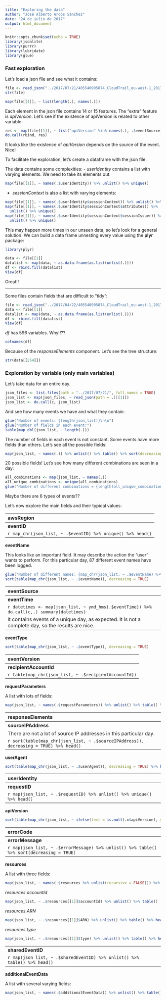 ```yaml
---
title: "Exploring the data"
author: "José Alberto Arcos Sánchez"
date: "24 de julio de 2017"
output: html_document
---
```


```r
knitr::opts_chunk$set(echo = TRUE)
library(jsonlite)
library(purrr)
library(lubridate)
library(glue)
```


### Fast exploration


Let's load a json file and see what it contains:

```r
file <- read_json("../2017/07/21/405540905874_CloudTrail_eu-west-1_20170721T0000Z_toFMCcKusnum4iUt.json")
str(file)
```

```r
map(file[[1]], ~ list(length(.), names(.)))
```

Each element in the json file contains 14 or 15 features. The "extra" feature is *apiVersion*. Let's see if the existence of apiVersion is related to other variable:

```r
res <- map(file[[1]], ~ list("apiVersion" %in% names(.), .$eventSource))
do.call(rbind, res)
```

It looks like the existence of *apiVersion* depends on the source of the event. Nice!

To facilitate the exploration, let's create a dataframe with the json file.

The data contains some complexities:
- *userIdentity* contains a list with varying elements. We need to take its elements out:

```r
map(file[[1]], ~ names(.$userIdentity)) %>% unlist() %>% unique()
```

- *sessionContext* is also a list with varying elements:

```r
map(file[[1]], ~ names(.$userIdentity$sessionContext)) %>% unlist() %>% unique()
map(file[[1]], ~ names(.$userIdentity$sessionContext$attributes)) %>% 
  unlist() %>% unique()
map(file[[1]], ~ names(.$userIdentity$sessionContext$sessionIssuer)) %>% 
  unlist() %>% unique()
```

This may happen more times in our unseen data, so let's look for a general solution. We can build a data frame unnesting every value using the **plyr** package:

```r
library(plyr)

data <- file[[1]]
datalist <- map(data, ~ as.data.frame(as.list(unlist(.))))
df <- rbind.fill(datalist)
View(df)
```

Great!! 

--------------------------------------------------------------------------------

Some files contain fields that are difficult to "tidy":

```r
file <- read_json("../2017/04/22/405540905874_CloudTrail_eu-west-1_20170422T0000Z_EdBbEouphu5PwnGH.json")
data <- file[[1]]
datalist <- map(data, ~ as.data.frame(as.list(unlist(.))))
df <- rbind.fill(datalist)
View(df)
```

*df* has 596 variables. Why!!??

```r
colnames(df)
```

Because of the *responseElements* component. Let's see the tree structure:

```r
str(data[[254]])
```


### Exploration by variable (only main variables)

Let's take data for an entire day.

```r
json_files <- list.files(path = "../2017/07/21/", full.names = TRUE)
json_list <- map(json_files, ~ read_json(path = .)[[1]])
json_list <- do.call(c, json_list)
```

And see how many events we have and what they contain:

```r
glue("Number of events: {length(json_list)}\n\n")
glue("Number of fields in each event:")
table(map_dbl(json_list, ~ length(.)))
```

The number of fields in each event is not constant. Some events have more fields than others.
Let's see all the possible fields:

```r
map(json_list, ~ names(.)) %>% unlist() %>% table() %>% sort(decreasing = TRUE)
```

20 possible fields! Let's see how many different combinations are seen in a day:

```r
all_combinations <- map(json_list, ~ names(.))
all_unique_combinations <- unique(all_combinations)
glue("Number of different combinations = {length(all_unique_combinations)}")
```

Maybe there are 6 types of events??


Let's now explore the main fields and their typical values:

--------------------------------------------------------------------------------
**awsRegion**

```r
table(map_chr(json_list, ~ .$awsRegion))
```


--------------------------------------------------------------------------------
**eventID**

```r
map_chr(json_list, ~ .$eventID) %>% unique() %>% head()
```


--------------------------------------------------------------------------------
**eventName**

This looks like an important field. It may describe the action the "user" wants to perform. For this particular day, 87 different event names have been logged.

```r
glue("Number of different names: {map_chr(json_list, ~ .$eventName) %>% unique() %>% length()}")
sort(table(map_chr(json_list, ~ .$eventName)), decreasing = TRUE)
```


--------------------------------------------------------------------------------
**eventSource**

There are 36 different sources in this particular day.

```r
sort(table(map_chr(json_list, ~ .$eventSource)), decreasing = TRUE)
```

The most frequent one in *ec2.amazonaws.com* followed by *dynamodb.amazonaws.com* and *s3.amazonaws.com*.


--------------------------------------------------------------------------------
**eventTime**

```r
datetimes <- map(json_list, ~ ymd_hms(.$eventTime)) %>% do.call(c,.)
summary(datetimes)
```

It contains events of a unique day, as expected. It is not a complete day, so the results are nice.


--------------------------------------------------------------------------------
**eventType**

```r
sort(table(map_chr(json_list, ~ .$eventType)), decreasing = TRUE)
```


--------------------------------------------------------------------------------
**eventVersion**

There are at least two event versions:

```r
table(map_chr(json_list, ~ .$eventVersion))
```

The 1.05 version is much more frequent.


--------------------------------------------------------------------------------
**recipientAccountId**

```r
table(map_chr(json_list, ~ .$recipientAccountId))
```


--------------------------------------------------------------------------------
**requestParameters**

A list with lots of fields:

```r
map(json_list, ~ names(.$requestParameters)) %>% unlist() %>% table() %>% sort(decreasing = TRUE) %>% head(n = 10)
```

--------------------------------------------------------------------------------
**responseElements**

A list with lots of fields:

```r
map(json_list, ~ names(.$responseElements)) %>% unlist() %>% table() %>% sort(decreasing = TRUE) %>% head(n = 10)
```


--------------------------------------------------------------------------------
**sourceIPAddress**

There are not a lot of source IP addresses in this particular day.

```r
sort(table(map_chr(json_list, ~ .$sourceIPAddress)), decreasing = TRUE) %>% head()
```


--------------------------------------------------------------------------------
**userAgent**

```r
sort(table(map_chr(json_list, ~ .$userAgent)), decreasing = TRUE) %>% head()
```

--------------------------------------------------------------------------------
**userIdentity**

This field is a list with several (and changing) subfields:

```r
sort(table(map(json_list, ~ names(.x$userIdentity)) %>% unlist()), decreasing = TRUE)
```


*type*

```r
sort(table(map_chr(json_list, ~ .x$userIdentity$type)), decreasing = TRUE)
```


*accountId*

```r
sort(table(map(json_list, ~ .x$userIdentity$accountId) %>% unlist()), decreasing = TRUE)
```


*principalId*

```r
sort(table(map(json_list, ~ .x$userIdentity$accountId) %>% unlist()), decreasing = TRUE)
```


*arn*

```r
sort(table(map(json_list, ~ .x$userIdentity$arn) %>% unlist()), decreasing = TRUE)
```


*accessKeyId*

```r
sort(table(map(json_list, ~ .x$userIdentity$accessKeyId) %>% unlist()), decreasing = TRUE)
```


*sessionContext*

It is a list with 2 fields:

```r
sort(table(map(json_list, ~ names(.x$userIdentity$sessionContext)) %>% unlist()), decreasing = TRUE)
```

*sessionContext.attributes*

```r
sort(table(map(json_list, ~ names(.x$userIdentity$sessionContext$attributes)) %>% unlist()), decreasing = TRUE)
```

mfaAuthenticated >> (TRUE/FALSE)
creationDate >> date :)

*sessionContext.sessionIssuer*

```r
sort(table(map(json_list, ~ names(.x$userIdentity$sessionContext$sessionIssuer)) %>% unlist()), decreasing = TRUE)
```


*userName*

```r
sort(table(map(json_list, ~ .x$userIdentity$userName) %>% unlist()), decreasing = TRUE)
```


*invokedBy*

```r
sort(table(map(json_list, ~ .x$userIdentity$invokedBy) %>% unlist()), decreasing = TRUE)
```








--------------------------------------------------------------------------------
**requestID**

```r
map(json_list, ~ .$requestID) %>% unlist() %>% unique() %>% head()
```


--------------------------------------------------------------------------------
**apiVersion**

```r
sort(table(map_chr(json_list, ~ ifelse(test = is.null(.x$apiVersion), yes = "unknown", no = .x$apiVersion))), decreasing = TRUE)
```

--------------------------------------------------------------------------------
**errorCode**

```r
map(json_list, ~ .$errorCode) %>% unlist() %>% table() %>% sort(decreasing = TRUE)
```

--------------------------------------------------------------------------------
**errorMessage**

```r
map(json_list, ~ .$errorMessage) %>% unlist() %>% table() %>% sort(decreasing = TRUE)
```

--------------------------------------------------------------------------------
**resources**

A list with three fields:

```r
map(json_list, ~ names(.$resources %>% unlist(recursive = FALSE))) %>% unlist() %>% table()
```


*resources.accountId*

```r
map(json_list, ~ .$resources[[1]]$accountId) %>% unlist() %>% table()
```


*resources.ARN*

```r
map(json_list, ~ .$resources[[1]]$ARN) %>% unlist() %>% table() %>% head()
```


*resources.type*

```r
map(json_list, ~ .$resources[[1]]$type) %>% unlist() %>% table() %>% head()
```

--------------------------------------------------------------------------------
**sharedEventID**

```r
map(json_list, ~ .$sharedEventID) %>% unlist() %>% table() %>% head()
```


--------------------------------------------------------------------------------
**additionalEventData**

A list with several varying fields:

```r
map(json_list, ~ names(.$additionalEventData)) %>% unlist() %>% table()
```